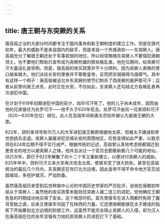 ```yaml
---
---
---
```

title: 唐王朝与东突厥的关系
---



唐高祖之治的大部分时间都专注于国内事务和新王朝制度的建立工作。但是在唐代初年，最大的威胁不是来自国内的敌手，而是来自一个外族政权——东突厥人。唐高祖充分了解唐王朝还处于军事软弱的地位，所以经常贿赂东突厥人不要侵犯唐朝领土，也不要他们帮助已宣布成为突厥附庸的那些叛乱者。他在位期间，给突厥可汗大量送礼是常例。但是，唐高祖的收买政策并不十分顺利，因为突厥人索贿的胃口越来越大。他们派往长安的使者并不尊敬皇帝，反而把京城搞得乌烟瘴气。其中有这样一个例子：唐高祖被迫允许东突厥的使节们刺杀了西突厥的曷萨那可汗；后者从前曾向唐王进贡，此时正在长安。不仅如此，东突厥人还勾结北方各叛乱者再次进犯中国。

在计划于619年初期进犯中国的前夕，始毕可汗死了。他的儿子尚未成年，因而由他的兄弟接任为处罗可汗——他不久于620年死去。处罗可汗由另一兄弟颉利可汗（620—630年在位）继位，此人在高祖年间和唐太宗初年被认为是唐王朝的大患。

622年，颉利率领号称15万人的大军进犯唐王朝原根据地太原，但被太子建成和李世民统兵击退。突厥人屡屡进犯京城长安的周围地区，形势变得如此严重，以致京师在624年后期不得不实行戒严。根据传统的记述，高祖曾认真地考虑把都城迁到更安全的地方以避突厥人之锋，他并且派过一个官员去勘察新都几个可能的地址。[82]次年，原已于622年解散了的十二个军又重新建立，以便对付突厥人的威胁。625年年中，颉利可汗又率大军再次攻击太原，使唐军受了很大损失。甚至在高祖统治的最后几个月内，东突厥还在攻打北方边境，因此皇帝不得不命令地方官员加固城垣，多挖护城河，严加防备。

虽然唐高祖历来受到后世种族中心论的中国历史学家的严厉批评，说他在唐朝初年屈从于突厥人；虽然他的收买政策未能挡住突厥人接二连三的进犯，但他确在王朝危急的时期成功地买得了安全。这个喘息时机，首先使唐军在进入隋都时免除了腹背受敌之虞，后来又使唐军巩固了在陕西的力量。它还使唐朝能够在太子建成的指挥下开始筹划北方边境的防御工作，这虽然不能完全阻止突厥人的入侵，却为汉人在唐高祖在位的余年坚强有力地抗拒突厥人的进犯打下了基础。